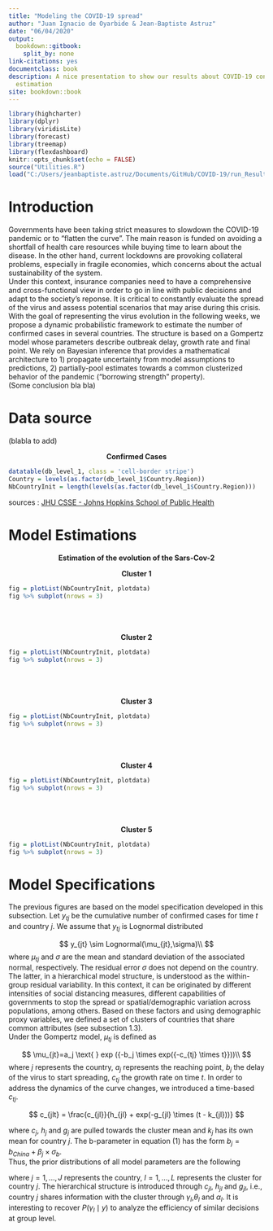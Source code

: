 ```yaml
--- 
title: "Modeling the COVID-19 spread"
author: "Juan Ignacio de Oyarbide & Jean-Baptiste Astruz"
date: "06/04/2020"
output: 
  bookdown::gitbook:
    split_by: none
link-citations: yes
documentclass: book
description: A nice presentation to show our results about COVID-19 confirmed cases
  estimation
site: bookdown::book
---
```


```r
library(highcharter)
library(dplyr)
library(viridisLite)
library(forecast)
library(treemap)
library(flexdashboard)
knitr::opts_chunk$set(echo = FALSE)
source("Utilities.R")
load("C:/Users/jeanbaptiste.astruz/Documents/GitHub/COVID-19/run_Result_R_V2.RData")
```

# Introduction

Governments have been taking strict measures to slowdown the COVID-19 pandemic or to "flatten the curve". The main reason is funded on avoiding a shortfall of health care resources while buying time to learn about the disease. In the other hand, current lockdowns are provoking collateral problems, especially in fragile economies, which concerns about the actual sustainability of the system. \
Under this context, insurance companies need to have a comprehensive and cross-functional view in order to go in line with public decisions and adapt to the society's reponse. It is critical to constantly evaluate the spread of the virus and assess potential scenarios that may arise during this crisis.\
With the goal of representing the virus evolution in the following weeks, we propose a dynamic probabilistic framework to estimate the number of confirmed cases in several countries. The structure is based on a Gompertz model whose parameters describe outbreak delay, growth rate and final point. We rely on Bayesian inference that provides a mathematical architecture to 1) propagate uncertainty from model assumptions to predictions, 2) partially-pool estimates towards a common clusterized behavior of the pandemic (“borrowing strength” property).\
(Some conclusion bla bla)

# Data source

(blabla to add)

<!--- <strong><CENTER>Global Data Per Country</CENTER></strong>

```r

datatable(db_level_2, class = 'cell-border stripe')
Country = levels(as.factor(db_level_1$Country.Region))
NbCountryInit = length(levels(as.factor(db_level_1$Country.Region)))

```
sources : [JHU CSSE	- Johns Hopkins School of Public Health](https://data.humdata.org/dataset/novel-coronavirus-2019-ncov-cases "time_series_covid19_deaths_global.csv")
--->
<strong><CENTER>Confirmed Cases</CENTER></strong>
```r

datatable(db_level_1, class = 'cell-border stripe')
Country = levels(as.factor(db_level_1$Country.Region))
NbCountryInit = length(levels(as.factor(db_level_1$Country.Region)))

```
sources : [JHU CSSE	- Johns Hopkins School of Public Health](https://data.humdata.org/dataset/novel-coronavirus-2019-ncov-cases "time_series_covid19_confirmed_global.csv")

# Model Estimations

<strong><CENTER>Estimation of the evolution of the Sars-Cov-2</CENTER></strong>

<strong><CENTER>Cluster 1</CENTER></strong>

```r

fig = plotList(NbCountryInit, plotdata)
fig %>% subplot(nrows = 3)

```
\
\
\
<strong><CENTER>Cluster 2</CENTER></strong>

```r

fig = plotList(NbCountryInit, plotdata)
fig %>% subplot(nrows = 3)

```
\
\
\
<strong><CENTER>Cluster 3</CENTER></strong>

```r

fig = plotList(NbCountryInit, plotdata)
fig %>% subplot(nrows = 3)

```
\
\
\
<strong><CENTER>Cluster 4</CENTER></strong>

```r

fig = plotList(NbCountryInit, plotdata)
fig %>% subplot(nrows = 3)

```
\
\
\
<strong><CENTER>Cluster 5</CENTER></strong>

```r

fig = plotList(NbCountryInit, plotdata)
fig %>% subplot(nrows = 3)

```

# Model Specifications

The previous figures are based on the model specification developed in this subsection. Let $y_{tj}$ be the cumulative number of confirmed cases for time $t$ and country $j$. We assume that $y_{tj}$ is Lognormal distributed

$$
y_{jt} \sim Lognormal(\mu_{jt},\sigma)\\
$$
where $\mu_{tj}$ and $\sigma$ are the mean and standard deviation of the associated normal, respectively. The residual error $\sigma$ does not depend on the country. The latter, in a hierarchical model structure, is understood as the within-group residual variability. In this context, it can be originated by different intensities of social distancing measures, different capabilities of governments to stop the spread or spatial/demographic variation across populations, among others. Based on these factors and using demographic proxy variables, we defined a set of clusters of countries that share common attributes (see subsection 1.3).\
Under the Gompertz model, $\mu_{tj}$ is defined as

$$
\mu_{jt}=a_j \text{ } exp ({-b_j \times exp({-c_{tj} \times t}}))\\
$$
where $j$ represents the country, $a_j$ represents the reaching point, $b_j$ the delay of the virus to start spreading, $c_{tj}$ the growth rate on time $t$. In order to address the dynamics of the curve changes, we introduced a time-based $c_{tj}$.\

$$
c_{jlt} = \frac{c_{jl}}{h_{jl} + exp(-g_{jl} \times (t - k_{jl}))}
$$

where $c_j$, $h_j$ and $g_j$ are pulled towards the cluster mean and $k_j$ has its own mean for country $j$. The b-parameter in equation (1) has the form $b_j= b_{China} + \beta_j \times \sigma_b$.\
Thus, the prior distributions of all model parameters are the following

\begin{gather*}

\sigma_{jt} \sim Normal^+(0,10)\\

a_j \sim Normal^+(11,5)\\

b_{China} \sim Normal^+(5,10)\\

\beta_j \sim Normal^+(0,1)\\

\sigma_b \sim Cauchy^+(0,25)\\

c_{jl} \sim Normal(\gamma_l,\sigma_c)\\

h_{jl} \sim Normal(\theta_l,\sigma_c)\\

g_{jl} \sim Normal(\alpha_l,\sigma_c)\\

k_{jl} \sim Normal(70,70)\\

\gamma_l \sim Normal^+(0,1)\\

\theta_l \sim Normal^+(0,10)\\

\alpha_l \sim Normal^+(0,0.5)\\

\end{gather*}

where $j=1,...,J$ represents the country, $l=1,...,L$ represents the cluster for country $j$. The hierarchical structure is introduced through $c_{jl}$, $h_{jl}$ and $g_{jl}$, i.e., country $j$ shares information with the cluster through $\gamma_l$,$\theta_l$ and $\alpha_l$. It is interesting to recover $P(\gamma_l \mid y)$ to analyze the efficiency of similar decisions at group level. 
